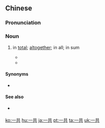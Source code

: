 ==Chinese==
{{zh-forms}}

===Pronunciation===
{{zh-pron
|m=一gòng
|c=jat1 gung6
|h=pfs=yit-khiung
|mn=qz,xm,zz:it-kiōng
|ma=zh-yígòng.ogg
|cat=n
}}

===Noun===
{{zh-noun}}

# {{lb|zh|Beginning Mandarin}} in [[total]]; [[altogether]]; in all; in sum
#* {{zh-x|連 工 帶 料，一共 多少 錢？|How much is it with material and labour all together?}}
#* {{zh-x|我們 一共 十 二 個 人 吃飯。|There were twelve of us in all for dinner.}}

====Synonyms====
* {{zh-l|總共}}

====See also====
* {{qualifier|Min Nan}} {{zh-l|攏總|tr=[[lóng-chóng]]}}

[[ko:一共]]
[[hu:一共]]
[[ja:一共]]
[[pt:一共]]
[[ta:一共]]
[[uk:一共]]